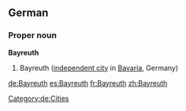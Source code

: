 ==German==
{{wikipedia}}
{{wikipedia|lang=de}}
===Proper noun===
'''Bayreuth'''
# Bayreuth ([[independent city]] in [[Bavaria]], Germany)
[[Category:de:Cities]]

[[de:Bayreuth]]
[[es:Bayreuth]]
[[fr:Bayreuth]]
[[zh:Bayreuth]]